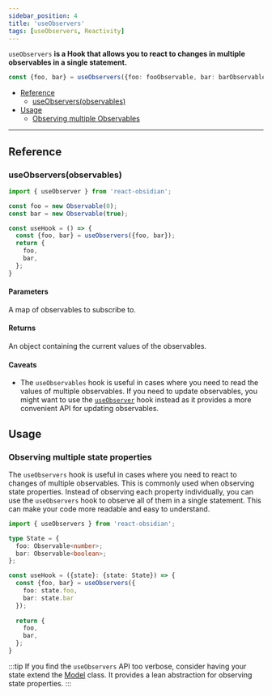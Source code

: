 ```yaml
---
sidebar_position: 4
title: 'useObservers'
tags: [useObservers, Reactivity]
---
```


`useObservers` **is a Hook that allows you to react to changes in multiple observables in a single statement.**

```ts
const {foo, bar} = useObservers({foo: fooObservable, bar: barObservable});
```

* [Reference](#reference)
  * [useObservers(observables)](#useobserversobservables)
* [Usage](#usage)
  * [Observing multiple Observables](#observing-multiple-state-properties)
  
___

## Reference
### useObservers(observables)

```ts
import { useObserver } from 'react-obsidian';

const foo = new Observable(0);
const bar = new Observable(true);

const useHook = () => {
  const {foo, bar} = useObservers({foo, bar});
  return {
    foo,
    bar,
  };
}
```

#### Parameters
A map of observables to subscribe to.

#### Returns
An object containing the current values of the observables.

#### Caveats
* The `useObservables` hook is useful in cases where you need to read the values of multiple observables. If you need to update observables, you might want to use the [`useObserver`](./useObserver) hook instead as it provides a more convenient API for updating observables.

## Usage
### Observing multiple state properties
The `useObservers` hook is useful in cases where you need to react to changes of multiple observables. This is commonly used when observing state properties. Instead of observing each property individually, you can use the `useObservers` hook to observe all of them in a single statement. This can make your code more readable and easy to understand.

```ts
import { useObservers } from 'react-obsidian';

type State = {
  foo: Observable<number>;
  bar: Observable<boolean>;
};

const useHook = ({state}: {state: State}) => {
  const {foo, bar} = useObservers({
    foo: state.foo,
    bar: state.bar
  });
  
  return {
    foo,
    bar,
  };
}
```

:::tip
If you find the `useObservers` API too verbose, consider having your state extend the [Model](./model.mdx) class. It provides a lean abstraction for observing state properties.
:::
